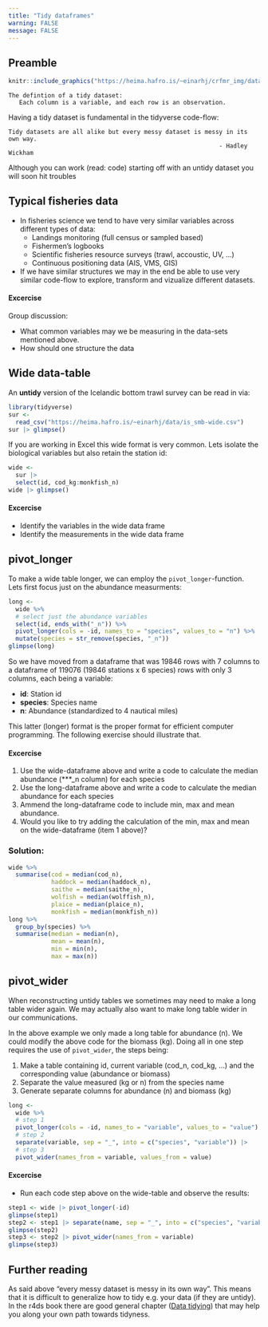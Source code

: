 ```yaml
---
title: "Tidy dataframes"
warning: FALSE
message: FALSE
---
```



## Preamble

```r
knitr::include_graphics("https://heima.hafro.is/~einarhj/crfmr_img/data_science.png")
```

```
The defintion of a tidy dataset: 
   Each column is a variable, and each row is an observation.
```

Having a tidy dataset is fundamental in the tidyverse code-flow:

```
Tidy datasets are all alike but every messy dataset is messy in its own way.
                                                           - Hadley Wickham
```

Although you can work (read: code) starting off with an untidy dataset you will soon hit troubles

## Typical fisheries data

* In fisheries science we tend to have very similar variables across different types of data:
  * Landings monitoring (full census or sampled based)
  * Fishermen's logbooks
  * Scientific fisheries resource surveys (trawl, accoustic, UV, ...)
  * Continuous positioning data (AIS, VMS, GIS)
* If we have similar structures we may in the end be able to use very similar code-flow to explore, transform and vizualize different datasets.

::: callout-tip
#### Excercise

Group discussion:

* What common variables may we be measuring in the data-sets mentioned above.
* How should one structure the data

:::

## Wide data-table

An **untidy** version of the Icelandic bottom trawl survey can be read in via: 

```r
library(tidyverse)
sur <- 
  read_csv("https://heima.hafro.is/~einarhj/data/is_smb-wide.csv")
sur |> glimpse()
```

If you are working in Excel this wide format is very common. Lets isolate the biological variables but also retain the station id:

```r
wide <- 
  sur |> 
  select(id, cod_kg:monkfish_n)
wide |> glimpse()
```


::: callout-tip
#### Excercise

* Identify the variables in the wide data frame
* Identify the measurements in the wide data frame

:::


## pivot_longer

To make a wide table longer, we can employ the `pivot_longer`-function. Lets first focus just on the abundance measurments:

```r
long <- 
  wide %>% 
  # select just the abundance variables
  select(id, ends_with("_n")) %>% 
  pivot_longer(cols = -id, names_to = "species", values_to = "n") %>% 
  mutate(species = str_remove(species, "_n"))
glimpse(long)
```

So we have moved from a dataframe that was 19846 rows with 7 columns to a dataframe of 119076 (19846 stations x 6 species) rows with only 3 columns, each being a variable:

-   **id**: Station id
-   **species**: Species name
-   **n**: Abundance (standardized to 4 nautical miles)

This latter (longer) format is the proper format for efficient computer programming. The following exercise should illustrate that.

::: callout-tip
#### Excercise

1. Use the wide-dataframe above and write a code to calculate the median abundance (\*\*\*\_n column) for each species
2. Use the long-dataframe above and write a code to calculate the median abundance for each species
3. Ammend the long-dataframe code to include min, max and mean abundance.
4. Would you like to try adding the calculation of the min, max and mean on the wide-dataframe (item 1 above)?

:::

::: {.callout-tip collapse="true"}
### Solution:

```r
wide %>% 
  summarise(cod = median(cod_n),
            haddock = median(haddock_n),
            saithe = median(saithe_n),
            wolfish = median(wolffish_n),
            plaice = median(plaice_n),
            monkfish = median(monkfish_n))
long %>% 
  group_by(species) %>% 
  summarise(median = median(n),
            mean = mean(n),
            min = min(n),
            max = max(n))
```
:::


## pivot_wider

When reconstructing untidy tables we sometimes may need to make a long table wider again. We may actually also want to make long table wider in our communications.

In the above example we only made a long table for abundance (n). We could modify the above code for the biomass (kg). Doing all in one step requires the use of `pivot_wider`, the steps being:

1.  Make a table containing id, current variable (cod_n, cod_kg, ...) and the corresponding value (abundance or biomass)
2.  Separate the value measured (kg or n) from the species name
3.  Generate separate columns for abundance (n) and biomass (kg)

```r
long <-
  wide %>% 
  # step 1
  pivot_longer(cols = -id, names_to = "variable", values_to = "value") |> 
  # step 2 
  separate(variable, sep = "_", into = c("species", "variable")) |> 
  # step 3
  pivot_wider(names_from = variable, values_from = value)
```


::: callout-tip
#### Excercise

* Run each code step above on the wide-table and observe the results:

```r
step1 <- wide |> pivot_longer(-id)
glimpse(step1)
step2 <- step1 |> separate(name, sep = "_", into = c("species", "variable"))
glimpse(step2)  
step3 <- step2 |> pivot_wider(names_from = variable)
glimpse(step3)
```

:::

## Further reading

As said above "every messy dataset is messy in its own way". This means that it is difficult to generalize how to tidy e.g. your data (if they are untidy). In the r4ds book there are good general chapter ([Data tidying](https://r4ds.hadley.nz/data-tidy.html)) that may help you along your own path towards tidyness.


